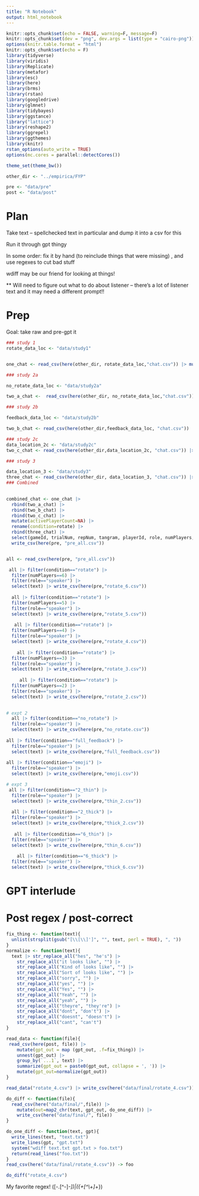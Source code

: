 ```yaml
---
title: "R Notebook"
output: html_notebook
---
```



```r
knitr::opts_chunk$set(echo = FALSE, warning=F, message=F)
knitr::opts_chunk$set(dev = "png", dev.args = list(type = "cairo-png"))
options(knitr.table.format = "html")
knitr::opts_chunk$set(echo = F)
library(tidyverse)
library(viridis)
library(Replicate)
library(metafor)
library(esc)
library(here)
library(brms)
library(rstan)
library(googledrive)
library(glmnet)
library(tidybayes)
library(ggstance)
library("lattice")
library(reshape2)
library(ggrepel)
library(ggthemes)
library(knitr)
rstan_options(auto_write = TRUE)
options(mc.cores = parallel::detectCores())

theme_set(theme_bw())

other_dir <- "../empirica/FYP"

pre <- "data/pre"
post <- "data/post"

```

# Plan

Take text -- spellchecked text in particular and dump it into a csv for this

Run it through gpt thingy

In some order: fix it by hand (to reinclude things that were missing) , and use regexes to cut bad stuff 

wdiff may be our friend for looking at things!

** Will need to figure out what to do about listener -- there's a lot of listener text and it may need a different prompt!!

# Prep
Goal: take raw and pre-gpt it

```r
### study 1
rotate_data_loc <- "data/study1"


one_chat <- read_csv(here(other_dir, rotate_data_loc,"chat.csv")) |> mutate(rotate="rotate")

### study 2a

no_rotate_data_loc <- "data/study2a"

two_a_chat <-  read_csv(here(other_dir, no_rotate_data_loc,"chat.csv")) |> mutate(rotate="no_rotate")

### study 2b

feedback_data_loc <- "data/study2b"

two_b_chat <- read_csv(here(other_dir,feedback_data_loc, "chat.csv")) |> mutate(rotate="full_feedback")

### study 2c
data_location_2c <- "data/study2c"
two_c_chat <- read_csv(here(other_dir,data_location_2c, "chat.csv")) |> mutate(rotate="emoji")

### study 3

data_location_3 <- "data/study3"
three_chat <- read_csv(here(other_dir, data_location_3, "chat.csv")) |> rename(`_id`="X_id",condition=name)
### Combined

  
combined_chat <- one_chat |> 
  rbind(two_a_chat) |> 
  rbind(two_b_chat) |> 
  rbind(two_c_chat) |> 
  mutate(activePlayerCount=NA) |> 
  rename(condition=rotate) |> 
  rbind(three_chat) |> 
  select(gameId, trialNum, repNum, tangram, playerId, role, numPlayers, text, condition, countCorrect, correct, response, activePlayerCount) |>
  write_csv(here(pre, "pre_all.csv"))



```

```r

all <- read_csv(here(pre, "pre_all.csv"))

 all |> filter(condition=="rotate") |> 
  filter(numPlayers==6) |> 
  filter(role=="speaker") |> 
  select(text) |> write_csv(here(pre,"rotate_6.csv"))
 
  all |> filter(condition=="rotate") |> 
  filter(numPlayers==5) |> 
  filter(role=="speaker") |> 
  select(text) |> write_csv(here(pre,"rotate_5.csv"))
  
   all |> filter(condition=="rotate") |> 
  filter(numPlayers==4) |> 
  filter(role=="speaker") |> 
  select(text) |> write_csv(here(pre,"rotate_4.csv"))
   
    all |> filter(condition=="rotate") |> 
  filter(numPlayers==3) |> 
  filter(role=="speaker") |> 
  select(text) |> write_csv(here(pre,"rotate_3.csv"))
    
     all |> filter(condition=="rotate") |> 
  filter(numPlayers==2) |> 
  filter(role=="speaker") |> 
  select(text) |> write_csv(here(pre,"rotate_2.csv"))

     
# expt 2
  all |> filter(condition=="no_rotate") |> 
  filter(role=="speaker") |> 
  select(text) |> write_csv(here(pre,"no_rotate.csv"))
          
all |> filter(condition=="full_feedback") |> 
  filter(role=="speaker") |> 
  select(text) |> write_csv(here(pre,"full_feedback.csv"))
               
all |> filter(condition=="emoji") |> 
  filter(role=="speaker") |> 
  select(text) |> write_csv(here(pre,"emoji.csv"))

# expt 3
 all |> filter(condition=="2_thin") |> 
  filter(role=="speaker") |> 
  select(text) |> write_csv(here(pre,"thin_2.csv"))
 
  all |> filter(condition=="2_thick") |> 
  filter(role=="speaker") |> 
  select(text) |> write_csv(here(pre,"thick_2.csv"))
  
   all |> filter(condition=="6_thin") |> 
  filter(role=="speaker") |> 
  select(text) |> write_csv(here(pre,"thin_6.csv"))
   
    all |> filter(condition=="6_thick") |> 
  filter(role=="speaker") |> 
  select(text) |> write_csv(here(pre,"thick_6.csv"))
```



# GPT interlude

# Post regex / post-correct
```r

fix_thing <- function(text){
  unlist(strsplit(gsub("[\\[\\]']", "", text, perl = TRUE), ", "))
}
normalize <- function(text){
  text |> str_replace_all("hes", "he's") |> 
    str_replace_all("it looks like", "") |> 
    str_replace_all("Kind of looks like", "") |> 
    str_replace_all("Sort of looks like", "") |> 
    str_replace_all("sorry", "") |> 
    str_replace_all("yes", "") |> 
    str_replace_all("Yes", "") |> 
    str_replace_all("Yeah", "") |> 
    str_replace_all("yeah", "") |> 
    str_replace_all("theyre", "they're") |> 
    str_replace_all("dont", "don't") |> 
    str_replace_all("doesnt", "doesn't") |> 
    str_replace_all("cant", "can't")
}

read_data <- function(file){
 read_csv(here(post, file)) |> 
    mutate(gpt_out = map (gpt_out, .f=fix_thing)) |> 
    unnest(gpt_out) |> 
    group_by(`...1`, text) |> 
    summarize(gpt_out = paste0(gpt_out, collapse = ', ')) |> 
    mutate(gpt_out=normalize(gpt_out))
}


```

```r

read_data("rotate_4.csv") |> write_csv(here("data/final/rotate_4.csv"))

```

```r

do_diff <- function(file){
  read_csv(here("data/final/",file)) |> 
    mutate(out=map2_chr(text, gpt_out, do_one_diff)) |> 
    write_csv(here("data/final/", file))
}

do_one_diff <- function(text, gpt){
  write_lines(text, "text.txt")
  write_lines(gpt, "gpt.txt")
  system("wdiff text.txt gpt.txt > foo.txt")
  return(read_lines("foo.txt"))
}
read_csv(here("data/final/rotate_4.csv")) -> foo

do_diff("rotate_4.csv")
```

My favorite regex!
(\[-.[^-]*-\])|(\{\+[^\+]*\+\})
